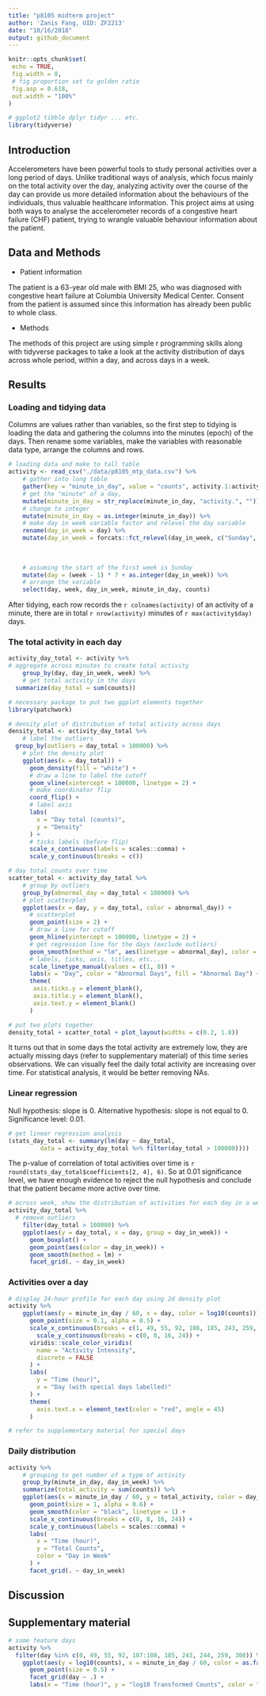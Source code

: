 ```yaml
---
title: "p8105 midterm project"
author: 'Zanis Fang, UID: ZF2213'
date: "10/16/2018"
output: github_document
---
```


```r
knitr::opts_chunk$set(
 echo = TRUE,
 fig.width = 8,
 # fig proportion set to golden ratio
 fig.asp = 0.618,
 out.width = "100%"
)

# ggplot2 tibble dplyr tidyr ... etc.
library(tidyverse)

```


## Introduction

Accelerometers have been powerful tools to study personal activities over a long period of days. Unlike traditional ways of analysis, which focus mainly on the total activity over the day, analyzing activity over the course of the day can provide us more detailed information about the behaviours of the individuals, thus valuable healthcare information. This project aims at using both ways to analyse the accelerometer records of a congestive heart failure (CHF) patient, trying to wrangle valuable behaviour information about the patient.


## Data and Methods

* Patient information

The patient is a 63-year old male with BMI 25, who was diagnosed with congestive heart failure at Columbia University Medical Center. Consent from the patient is assumed since this information has already been public to whole class.

* Methods

The methods of this project are using simple r programming skills along with tidyverse packages to take a look at the activity distribution of days across whole period, within a day, and across days in a week. 


## Results

### Loading and tidying data

Columns are values rather than variables, so the first step to tidying is loading the data and gathering the columns into the minutes (epoch) of the days. Then rename some variables, make the variables with reasonable data type, arrange the columns and rows.

```r
# loading data and make to tall table
activity <- read_csv("./data/p8105_mtp_data.csv") %>% 
	# gather into long table
	gather(key = "minute_in_day", value = "counts", activity.1:activity.1440) %>% 
	# get the "minute" of a day, 
	mutate(minute_in_day = str_replace(minute_in_day, "activity.", "")) %>% 
	# change to integer
	mutate(minute_in_day = as.integer(minute_in_day)) %>% 
	# make day in week variable factor and relevel the day variable
	rename(day_in_week = day) %>%
	mutate(day_in_week = forcats::fct_relevel(day_in_week, c("Sunday", "Monday",
																													 "Tuesday", "Wednesday",
																													 "Thursday", "Friday",
																													 "Saturday"))) %>% 
	# assuming the start of the first week is Sunday
	mutate(day = (week - 1) * 7 + as.integer(day_in_week)) %>% 
	# arrange the variable
	select(day, week, day_in_week, minute_in_day, counts)

```

After tidying, each row records the `r colnames(activity)` of an activity of a minute, there are in total `r nrow(activity)` minutes of `r max(activity$day)` days.

### The total activity in each day

```r
activity_day_total <- activity %>% 
# aggregate across minutes to create total activity
	group_by(day, day_in_week, week) %>% 
	# get total activity in the days
  summarize(day_total = sum(counts))

# necessary package to put two ggplot elements together
library(patchwork)

# density plot of distribution of total activity across days
density_total <- activity_day_total %>% 
	# label the outliers
  group_by(outliers = day_total > 100000) %>% 
	# plot the density plot
	ggplot(aes(x = day_total)) +
	  geom_density(fill = "white") +
	  # draw a line to label the cutoff
	  geom_vline(xintercept = 100000, linetype = 2) +
	  # make coordinator flip
	  coord_flip() +
	  # label axis
	  labs(
	  	x = "Day total (counts)",
	  	y = "Density"
	  ) +
	  # ticks labels (before flip)
	  scale_x_continuous(labels = scales::comma) +
	  scale_y_continuous(breaks = c()) 

# day total counts over time
scatter_total <- activity_day_total %>%
	# group by outliers
	group_by(abnormal_day = day_total < 100000) %>%
	# plot scatterplot
	ggplot(aes(x = day, y = day_total, color = abnormal_day)) +
	  # scatterplot
	  geom_point(size = 2) +
	  # draw a line for cutoff
	  geom_hline(yintercept = 100000, linetype = 2) +
	  # get regression line for the days (exclude outliers)
	  geom_smooth(method = "lm", aes(linetype = abnormal_day), color = "black", show.legend = FALSE, se = FALSE) +
	  # labels, ticks, axis, titles, etc...
	  scale_linetype_manual(values = c(1, 0)) +
	  labs(x = "Day", color = "Abnormal Days", fill = "Abnormal Day") +
	  theme(
	   axis.ticks.y = element_blank(),
	   axis.title.y = element_blank(),
	   axis.text.y = element_blank()
	  )

# put two plots together
density_total + scatter_total + plot_layout(widths = c(0.2, 1.8))
```

It turns out that in some days the total activity are extremely low, they are actually missing days (refer to supplementary material) of this time series observations. We can visually feel the daily total activity are increasing over time. For statistical analysis, it would be better removing NAs.

### Linear regression

Null hypothesis: slope is 0.
Alternative hypothesis: slope is not equal to 0.
Significance level: 0.01.

```r
# get linear regression analysis
(stats_day_total <- summary(lm(day ~ day_total,
		 data = activity_day_total %>% filter(day_total > 100000))))

```

The p-value of correlation of total activities over time is `r round(stats_day_total$coefficients[2, 4], 6)`. So at 0.01 significance level, we have enough evidence to reject the null hypothesis and conclude that the patient became more active over time.



```r
# across week, show the distribution of activities for each day in a week
activity_day_total %>%
  # remove outliers
	filter(day_total > 100000) %>% 
	ggplot(aes(y = day_total, x = day, group = day_in_week)) +
	  geom_boxplot() +
	  geom_point(aes(color = day_in_week)) +
	  geom_smooth(method = lm) +
	  facet_grid(. ~ day_in_week)

```



### Activities over a day

```r
# display 24-hour profile for each day using 2d density plot
activity %>%
	ggplot(aes(y = minute_in_day / 60, x = day, color = log10(counts))) +
	  geom_point(size = 0.1, alpha = 0.5) +
	  scale_x_continuous(breaks = c(1, 49, 55, 92, 108, 185, 243, 259, 300, 329)) +
		scale_y_continuous(breaks = c(0, 8, 16, 24)) +
	  viridis::scale_color_viridis(
	  	name = "Activity Intensity",
	  	discrete = FALSE
	  ) +
	  labs(
	  	y = "Time (hour)",
	  	x = "Day (with special days labelled)"
	  ) +
	  theme(
	  	axis.text.x = element_text(color = "red", angle = 45)
	  )

# refer to supplementary material for special days
```



### Daily distribution

```r
activity %>%
	# grouping to get number of a type of activity
	group_by(minute_in_day, day_in_week) %>%
	summarize(total_activity = sum(counts)) %>%
	ggplot(aes(x = minute_in_day / 60, y = total_activity, color = day_in_week)) +
	  geom_point(size = 1, alpha = 0.6) +
	  geom_smooth(color = "black", linetype = 1) +
	  scale_x_continuous(breaks = c(0, 8, 16, 24)) +
	  scale_y_continuous(labels = scales::comma) +
	  labs(
	  	x = "Time (hour)",
	  	y = "Total Counts",
	  	color = "Day in Week"
	  ) + 
	  facet_grid(. ~ day_in_week)
```

## Discussion

## Supplementary material

```r
# some feature days
activity %>% 
  filter(day %in% c(0, 49, 55, 92, 107:108, 185, 243, 244, 259, 300)) %>%
	ggplot(aes(y = log10(counts), x = minute_in_day / 60, color = as.factor(day))) +
	  geom_point(size = 0.5) +
	  facet_grid(day ~ .) +
	  labs(x = "Time (hour)", y = "log10 Transformed Counts", color = "Special Days")



```



